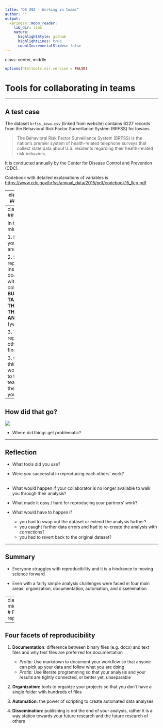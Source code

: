 ```yaml
---
title: "DS 202 - Working in teams"
author: ""
output:
  xaringan::moon_reader:
    lib_dir: libs
    nature:
      highlightStyle: github
      highlightLines: true
      countIncrementalSlides: false
---
```

class: center, middle

```r
options(htmltools.dir.version = FALSE)
```

# Tools for collaborating in teams

---

## A test case

The dataset `brfss_iowa.csv` (linked from website) contains 6227 records from the Behavioral Risk Factor Surveillance System (BRFSS) for Iowans.

> The Behavioral Risk Factor Surveillance System (BRFSS) is the nation's premier system of health-related telephone surveys that collect state data about U.S. residents regarding their health-related risk behaviors.

It is conducted annually by the Center for Disease Control and Prevention (CDC).

Codebook with detailed explanations of variables is [https://www.cdc.gov/brfss/annual_data/2015/pdf/codebook15_llcp.pdf](https://www.cdc.gov/brfss/annual_data/2015/pdf/codebook15_llcp.pdf).


---
class: inverse
## Your turn

You are asked to investigate the relationship between height and weight of Iowans based on the [2015 BRFSS records](https://raw.githubusercontent.com/Stat585-at-ISU/materials-2022/main/01_collaborative-environment/data/brfss_iowa.csv).

In the next 20 mins:

0. Introduce yourself to your neighbor(s).

0. Complete the following tasks and **write instructions / documentation** for a collaborator to be able to reproduce your findings.

1. Verify that there are 6227 cases (= number of interviews) in the data. 

2. Verify that there are variables `WEIGHT2` and `HEIGHT3` in the data and read the description of the variables in the codebook. 

3. How are height and weight related? Find correlations of weight and height by gender (`SEX`). How many values are the correlations based on for each gender?

2. Write a short report of your findings. Address potential problems in the data.



---
class: inverse
## Your turn

In the next 10 mins:

1. Introduce yourself to another team. 

2. Swap the report and the instructions / documentation with your collaborator - **BUT DO NOT TALK ABOUT THE DATA OR THE ANALYSIS** (yet)

3. Try to reproduce the other team's findings.

3. Only in case things are not working - talk to the other team and walk them through your report.



---

## How did that go? 

![](images/desperation-0.jpg)


- Where did things get problematic?

---

## Reflection

- What tools did you use?

- Were you successful in reproducing each others' work? 
<br><br>


- What would happen if your collaborator is no longer available to walk you through 
their analysis?

- What made it easy / hard for reproducing your partners' work?

- What would have to happen if 
    - you had to swap out the dataset or extend the analysis further?
    - you caught further data errors and had to re-create the analysis
    with corrections?
    - you had to revert back to the original dataset?

---

## Summary

- Everyone struggles with reproducibility and it is a hindrance to moving 
science forward

- Even with a fairly simple analysis challenges were faced in four main areas:
organization, documentation, automation, and dissemination

---
class: inverse, middle, center
# Facets of reproducibility

---

## Four facets of reproducibility

1. **Documentation:** difference between binary files (e.g. docx) and text files and
why text files are preferred for documentation
    - *Protip:* Use markdown to document your workflow so that anyone can pick up your
    data and follow what you are doing
    - *Protip:* Use literate programming so that your analysis and your results are
    tightly connected, or better yet, unseparable

2. **Organization:** tools to organize your projects so that you don't have a single 
folder with hundreds of files

3. **Automation:** the power of scripting to create automated data analyses

4. **Dissemination:** publishing is not the end of your analysis, rather it is a way 
station towards your future research and the future research of others
